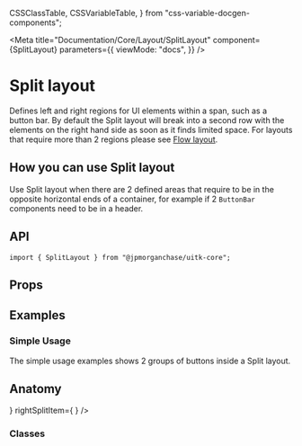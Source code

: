  CSSClassTable,
  CSSVariableTable,
} from "css-variable-docgen-components";

<Meta
  title="Documentation/Core/Layout/SplitLayout"
  component={SplitLayout}
  parameters={{
    viewMode: "docs",
  }}
/>

# Split layout

Defines left and right regions for UI elements within a span, such as a button bar.
By default the Split layout will break into a second row with the elements on the right hand side as soon as it finds limited space.
For layouts that require more than 2 regions please see [Flow layout](?path=/docs/documentation-core-layout-flowlayout--page).

<Canvas>
  <Story id="core-layout-splitlayout--default-split-layout" />
</Canvas>

## How you can use Split layout

Use Split layout when there are 2 defined areas that require to be in the opposite horizontal ends of a container,
for example if 2 `ButtonBar` components need to be in a header.

## API

```
import { SplitLayout } from "@jpmorganchase/uitk-core";
```

## Props

<ArgsTable of={SplitLayout} />

## Examples

### Simple Usage

The simple usage examples shows 2 groups of buttons inside a Split layout.

<Canvas>
  <Story id="core-layout-splitlayout--split-layout-simple-usage" />
</Canvas>

## Anatomy

<Canvas>
  <ComponentAnatomy>
    <SplitLayout
      style={{ border: "dashed 1px black", padding: "1rem" }}
      leftSplitItem={
        <FlexItem style={{ border: "dashed 1px black", padding: "1rem" }} />
      }
      rightSplitItem={
        <FlexItem style={{ border: "dashed 1px black", padding: "1rem" }} />
      }
    />
  </ComponentAnatomy>
</Canvas>

### Classes

<CSSClassTable of={SplitLayout} />

